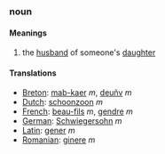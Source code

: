 ===noun===
====Meanings====
#the [[husband]] of someone's [[daughter]]
====Translations====
*[[Breton]]: [[mab-kaer]] ''m'', [[deuñv]] ''m''
*[[Dutch]]: [[schoonzoon]] ''m''
*[[French]]: [[beau-fils]] ''m'', [[gendre]] ''m''
*[[German]]: [[Schwiegersohn]] ''m''
*[[Latin]]: [[gener]] ''m''
*[[Romanian]]: [[ginere]] ''m''